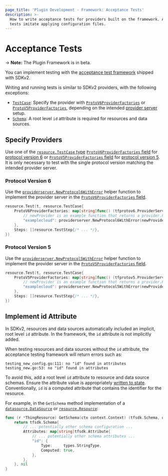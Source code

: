 ```yaml
---
page_title: 'Plugin Development - Framework: Acceptance Tests'
description: >-
  How to write acceptance tests for providers built on the framework. Acceptance
  tests imitate applying configuration files.
---
```


# Acceptance Tests

-> **Note:** The Plugin Framework is in beta.

You can implement testing with the [acceptance test framework](/plugin/sdkv2/testing/acceptance-tests) shipped with SDKv2.

Writing and running tests is similar to SDKv2 providers, with the following exceptions:

- [`TestCase`](/plugin/sdkv2/testing/acceptance-tests/testcase): Specify the provider with [`ProtoV6ProviderFactories`](https://pkg.go.dev/github.com/hashicorp/terraform-plugin-sdk/v2/helper/resource#TestCase.ProtoV6ProviderFactories) or [`ProtoV5ProviderFactories`](https://pkg.go.dev/github.com/hashicorp/terraform-plugin-sdk/v2/helper/resource#TestCase.ProtoV5ProviderFactories), depending on the intended [provider server](/terraform/plugin/framework/provider-servers) setup.
- [`Schema`](/terraform/plugin/framework/schemas): A root level `id` attribute is required for resources and data sources.

## Specify Providers

Use one of the [`resource.TestCase` type](/plugin/sdkv2/testing/acceptance-tests/testcase) [`ProtoV6ProviderFactories` field](https://pkg.go.dev/github.com/hashicorp/terraform-plugin-sdk/v2/helper/resource#TestCase.ProtoV6ProviderFactories) for [protocol version 6](/plugin/how-terraform-works#protocol-version-6) or [`ProtoV5ProviderFactories` field](https://pkg.go.dev/github.com/hashicorp/terraform-plugin-sdk/v2/helper/resource#TestCase.ProtoV5ProviderFactories) for [protocol version 5](/plugin/how-terraform-works#protocol-version-5). It is only necessary to test with the single protocol version matching the intended provider server.

### Protocol Version 6

Use the [`providerserver.NewProtocol6WithError`](https://pkg.go.dev/github.com/hashicorp/terraform-plugin-framework/providerserver#NewProtocol6WithError) helper function to implement the provider server in the [`ProtoV6ProviderFactories` field](https://pkg.go.dev/github.com/hashicorp/terraform-plugin-sdk/v2/helper/resource#TestCase.ProtoV6ProviderFactories).

```go
resource.Test(t, resource.TestCase{
	ProtoV6ProviderFactories: map[string]func() (tfprotov6.ProviderServer, error) {
		// newProvider is an example function that returns a provider.Provider
		"examplecloud": providerserver.NewProtocol6WithError(newProvider()),
	},
	Steps: []resource.TestStep{/* ... */},
})
```

### Protocol Version 5

Use the [`providerserver.NewProtocol5WithError`](https://pkg.go.dev/github.com/hashicorp/terraform-plugin-framework/providerserver#NewProtocol5WithError) helper function to implement the provider server in the [`ProtoV5ProviderFactories` field](https://pkg.go.dev/github.com/hashicorp/terraform-plugin-sdk/v2/helper/resource#TestCase.ProtoV5ProviderFactories).

```go
resource.Test(t, resource.TestCase{
	ProtoV5ProviderFactories: map[string]func() (tfprotov5.ProviderServer, error) {
		// newProvider is an example function that returns a provider.Provider
		"examplecloud": providerserver.NewProtocol5WithError(newProvider()),
	},
	Steps: []resource.TestStep{/* ... */},
})
```

## Implement id Attribute

In SDKv2, resources and data sources automatically included an implicit, root level `id` attribute. In the framework, the `id` attribute is not implicitly added.

When testing resources and data sources without the `id` attribute, the acceptance testing framework will return errors such as:

```text
testing_new_config.go:111: no "id" found in attributes
testing_new.go:53: no "id" found in attributes
```

To avoid this, add a root level `id` attribute to resource and data source schemas. Ensure the attribute value is appropriately [written to state](/terraform/plugin/framework/writing-state). Conventionally, `id` is a computed attribute that contains the identifier for the resource.

For example, in the `GetSchema` method implementation of a [`datasource.DataSource`](https://pkg.go.dev/github.com/hashicorp/terraform-plugin-framework/datasource#DataSource) or [`resource.Resource`](https://pkg.go.dev/github.com/hashicorp/terraform-plugin-framework/resource#Resource):

```go
func (r *ThingResource) GetSchema(ctx context.Context) (tfsdk.Schema, diag.Diagnostics) {
	return tfsdk.Schema{
		// ... potentially other schema configuration ...
		Attributes: map[string]tfsdk.Attribute{
			// ... potentially other schema attributes ...
			"id": {
				Type:     types.StringType,
				Computed: true,
			},
		},
	}, nil
}
```
